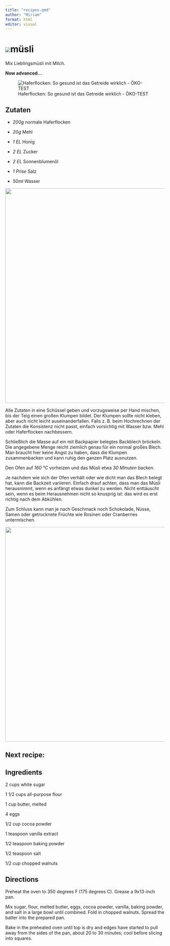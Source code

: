 ```yaml
---
title: "recipes.qmd"
author: "Miriam"
format: html
editor: visual
---
```


# ![](images/bircher-muesli-e1631537510466.jpg)müsli

Mix Lieblingsmüsli mit Milch.

**Now advanced...**

![Haferflocken: So gesund ist das Getreide wirklich - ÖKO-TEST](https://www.oekotest.de/static_files/images/article/Haferflocken-sind-sehr-gesund-und-damit-eine-ideale-Fruehstueckszutat-_Vladislav-Noseek-Shutterstock_12378_16x9.jpg)

## Zutaten

-   *200g* normale Haferflocken

-   *20g* Mehl

-   *1 EL* Honig

-   *2 EL* Zucker

-   *2 EL* Sonnenblumenöl

-   *1 Prise* Salz

-   *50ml* Wasser

![](images/muesli-aus-dem-garten-02.jpg){width="676"}

Alle Zutaten in eine Schüssel geben und vorzugsweise per Hand mischen, bis der Teig einen großen Klumpen bildet. Der Klumpen sollte nicht kleben, aber auch nicht leicht auseinanderfallen. Falls z. B. beim Hochrechnen der Zutaten die Konsistenz nicht passt, einfach vorsichtig mit Wasser bzw. Mehl oder Haferflocken nachbessern.\

Schließlich die Masse auf ein mit Backpapier belegtes Backblech bröckeln. Die angegebene Menge reicht ziemlich genau für ein normal großes Blech. Man braucht hier keine Angst zu haben, dass die Klumpen zusammenbacken und kann ruhig den ganzen Platz ausnutzen.\

Den Ofen auf *160 °C* vorheizen und das Müsli etwa *30 Minuten* backen.\

Je nachdem wie sich der Ofen verhält oder wie dicht man das Blech belegt hat, kann die Backzeit variieren. Einfach drauf achten, dass man das Müsli herausnimmt, wenn es anfängt etwas dunkel zu werden. Nicht enttäuscht sein, wenn es beim Herausnehmen nicht so knusprig ist: das wird es erst richtig nach dem Abkühlen.\

Zum Schluss kann man je nach Geschmack noch Schokolade, Nüsse, Samen oder getrocknete Früchte wie Rosinen oder Cranberries untermischen.

![](images/crunchy-munchy-musli-aus-dem-ofen,id=2caab4b4,b=lecker,w=1200,rm=sk.jpeg){width="676"}


## Next recipe: 
## Ingredients
2 cups white sugar

1 1/2 cups all-purpose flour

1 cup butter, melted

4 eggs

1/2 cup cocoa powder

1 teaspoon vanilla extract

1/2 teaspoon baking powder

1/2 teaspoon salt

1/2 cup chopped walnuts

## Directions
Preheat the oven to 350 degrees F (175 degrees C). Grease a 9x13-inch pan.

Mix sugar, flour, melted butter, eggs, cocoa powder, vanilla, baking powder, and salt in a large bowl until combined. Fold in chopped walnuts. Spread the batter into the prepared pan.

Bake in the preheated oven until top is dry and edges have started to pull away from the sides of the pan, about 20 to 30 minutes; cool before slicing into squares.

